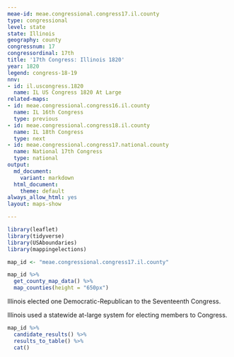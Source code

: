 ```yaml
---
meae-id: meae.congressional.congress17.il.county
type: congressional
level: state
state: Illinois
geography: county
congressnum: 17
congressordinal: 17th
title: '17th Congress: Illinois 1820'
year: 1820
legend: congress-18-19
nnv:
- id: il.uscongress.1820
  name: IL US Congress 1820 At Large
related-maps:
- id: meae.congressional.congress16.il.county
  name: IL 16th Congress
  type: previous
- id: meae.congressional.congress18.il.county
  name: IL 18th Congress
  type: next
- id: meae.congressional.congress17.national.county
  name: National 17th Congress
  type: national
output:
  md_document:
    variant: markdown
  html_document:
    theme: default
always_allow_html: yes
layout: maps-show

---
```


```r
library(leaflet)
library(tidyverse)
library(USAboundaries)
library(mappingelections)

map_id <- "meae.congressional.congress17.il.county"
```

<div class="map">

```r
map_id %>%
  get_county_map_data() %>%
  map_counties(height = "650px")
```

</div>

Illinois elected one Democratic-Republican to the Seventeenth Congress.

Illinois used a statewide at-large system for electing members to Congress. 

<div class="results-table">

```r
map_id %>%
  candidate_results() %>%
  results_to_table() %>%
  cat()
```

</div>
